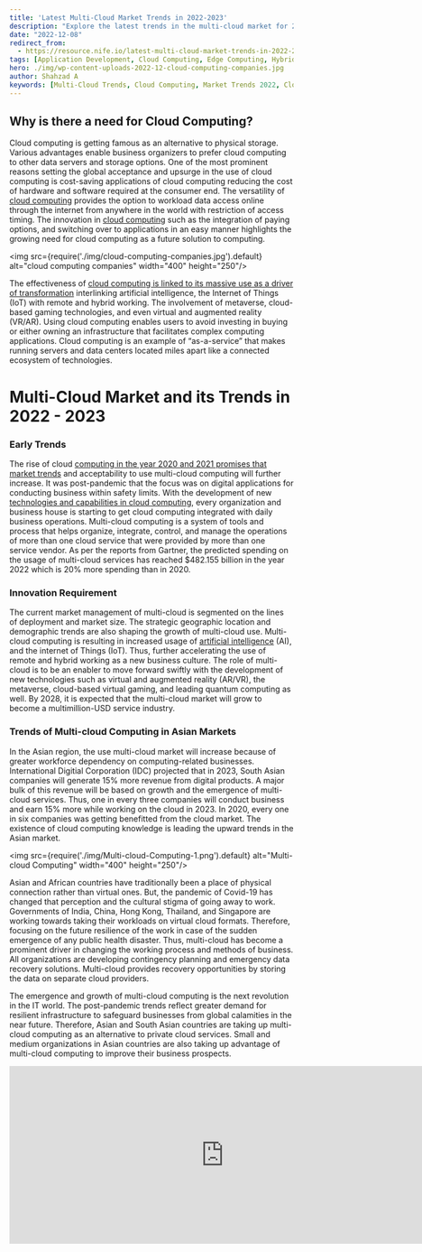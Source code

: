 ```yaml
---
title: 'Latest Multi-Cloud Market Trends in 2022-2023'
description: "Explore the latest trends in the multi-cloud market for 2022-2023. Learn about the rise of multi-cloud computing, its impact on business operations, and the innovations driving its growth. Discover the regional trends, especially in Asia, and how multi-cloud is reshaping the future of cloud computing."
date: "2022-12-08"
redirect_from: 
  - https://resource.nife.io/latest-multi-cloud-market-trends-in-2022-2023/
tags: [Application Development, Cloud Computing, Edge Computing, Hybrid Cloud, Market Trends, Multi-Cloud, Smart Cities]
hero: ./img/wp-content-uploads-2022-12-cloud-computing-companies.jpg
author: Shahzad A
keywords: [Multi-Cloud Trends, Cloud Computing, Market Trends 2022, Cloud Innovation, Asia Cloud Market, IT Infrastructure, Digital Transformation]
---
```


## Why is there a need for Cloud Computing?

Cloud computing is getting famous as an alternative to physical storage. Various advantages enable business organizers to prefer cloud computing to other data servers and storage options. One of the most prominent reasons setting the global acceptance and upsurge in the use of cloud computing is cost-saving applications of cloud computing reducing the cost of hardware and software required at the consumer end. The versatility of [cloud computing](/blog/cloud-deployment-models-cloud-computing-platforms/) provides the option to workload data access online through the internet from anywhere in the world with restriction of access timing. The innovation in [cloud computing](/blog/how-does-cloud-computing-affect-budget-predictability-for-cios/) such as the integration of paying options, and switching over to applications in an easy manner highlights the growing need for cloud computing as a future solution to computing.


<img src={require('./img/cloud-computing-companies.jpg').default} alt="cloud computing companies" width="400" height="250"/>
<br/>


 
The effectiveness of [cloud computing is linked to its massive use as a driver of transformation](/blog/transformation-of-edge-cloud-computing-companies/) interlinking artificial intelligence, the Internet of Things (IoT) with remote and hybrid working. The involvement of metaverse, cloud-based gaming technologies, and even virtual and augmented reality (VR/AR). Using cloud computing enables users to avoid investing in buying or either owning an infrastructure that facilitates complex computing applications. Cloud computing is an example of “as-a-service” that makes running servers and data centers located miles apart like a connected ecosystem of technologies.

# Multi-Cloud Market and its Trends in 2022 - 2023

### Early Trends

The rise of cloud [computing in the year 2020 and 2021 promises that market trends](/blog/edge-computing-market-trends-in-asia/) and acceptability to use multi-cloud computing will further increase. It was post-pandemic that the focus was on digital applications for conducting business within safety limits. With the development of new [technologies and capabilities in cloud computing](/blog/5g-technology-cloud-computing-companies/), every organization and business house is starting to get cloud computing integrated with daily business operations. Multi-cloud computing is a system of tools and process that helps organize, integrate, control, and manage the operations of more than one cloud service that were provided by more than one service vendor. As per the reports from Gartner, the predicted spending on the usage of multi-cloud services has reached \$482.155 billion in the year 2022 which is 20% more spending than in 2020.

### Innovation Requirement

The current market management of multi-cloud is segmented on the lines of deployment and market size. The strategic geographic location and demographic trends are also shaping the growth of multi-cloud use. Multi-cloud computing is resulting in increased usage of [artificial intelligence](/blog/implementing-ai-the-unexpected-destination-of-the-ai-journey/) (AI), and the internet of Things (IoT). Thus, further accelerating the use of remote and hybrid working as a new business culture. The role of multi-cloud is to be an enabler to move forward swiftly with the development of new technologies such as virtual and augmented reality (AR/VR), the metaverse, cloud-based virtual gaming, and leading quantum computing as well. By 2028, it is expected that the multi-cloud market will grow to become a multimillion-USD service industry.

### Trends of Multi-cloud Computing in Asian Markets

In the Asian region, the use multi-cloud market will increase because of greater workforce dependency on computing-related businesses. International Digitial Corporation (IDC) projected that in 2023, South Asian companies will generate 15% more revenue from digital products. A major bulk of this revenue will be based on growth and the emergence of multi-cloud services. Thus, one in every three companies will conduct business and earn 15% more while working on the cloud in 2023. In 2020, every one in six companies was getting benefitted from the cloud market. The existence of cloud computing knowledge is leading the upward trends in the Asian market.


<img src={require('./img/Multi-cloud-Computing-1.png').default} alt="Multi-cloud Computing" width="400" height="250"/>
<br/>


 
Asian and African countries have traditionally been a place of physical connection rather than virtual ones. But, the pandemic of Covid-19 has changed that perception and the cultural stigma of going away to work. Governments of India, China, Hong Kong, Thailand, and Singapore are working towards taking their workloads on virtual cloud formats. Therefore, focusing on the future resilience of the work in case of the sudden emergence of any public health disaster. Thus, multi-cloud has become a prominent driver in changing the working process and methods of business. All organizations are developing contingency planning and emergency data recovery solutions. Multi-cloud provides recovery opportunities by storing the data on separate cloud providers.

The emergence and growth of multi-cloud computing is the next revolution in the IT world. The post-pandemic trends reflect greater demand for resilient infrastructure to safeguard businesses from global calamities in the near future. Therefore, Asian and South Asian countries are taking up multi-cloud computing as an alternative to private cloud services. Small and medium organizations in Asian countries are also taking up advantage of multi-cloud computing to improve their business prospects.

<iframe width="760" height="315" src="https://www.youtube.com/embed/OeV9xLLTjqE?si=rguX-7YoNHIy_DvQ" title="YouTube video player" frameborder="0" allow="accelerometer; autoplay; clipboard-write; encrypted-media; gyroscope; picture-in-picture; web-share" referrerpolicy="strict-origin-when-cross-origin" allowfullscreen></iframe>



